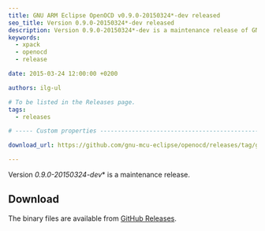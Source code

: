```yaml
---
title: GNU ARM Eclipse OpenOCD v0.9.0-20150324*-dev released
seo_title: Version 0.9.0-20150324*-dev released
description: Version 0.9.0-20150324*-dev is a maintenance release of GNU ARM Eclipse OpenOCD.
keywords:
  - xpack
  - openocd
  - release

date: 2015-03-24 12:00:00 +0200

authors: ilg-ul

# To be listed in the Releases page.
tags:
  - releases

# ----- Custom properties -----------------------------------------------------

download_url: https://github.com/gnu-mcu-eclipse/openocd/releases/tag/gae-0.9.0-20150324/

---
```



Version **0.9.0-20150324*-dev** is a maintenance release.

<!-- truncate -->

<PageMetadata title={frontMatter.seo_title} />

## Download

The binary files are available from <a href={frontMatter.download_url}>GitHub Releases</a>.
